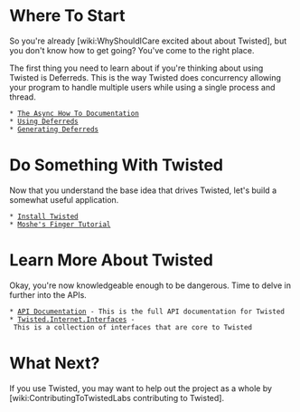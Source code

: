 = Where To Start =

So you're already [wiki:WhyShouldICare excited about about Twisted], but you don't know how to get going?  You've come to the right place.

The first thing you need to learn about if you're thinking about using Twisted is Deferreds.  This is the way Twisted does concurrency allowing your program to handle multiple users while using a single process and thread.

 * [http://twistedmatrix.com/projects/core/documentation/howto/async.html The Async How To Documentation]
 * [http://twistedmatrix.com/projects/core/documentation/howto/defer.html Using Deferreds]
 * [http://twistedmatrix.com/projects/core/documentation/howto/gendefer.html Generating Deferreds]

= Do Something With Twisted =

Now that you understand the base idea that drives Twisted, let's build a somewhat useful application.

 * [http://twistedmatrix.com/trac/wiki/Downloads Install Twisted]
 * [http://twistedmatrix.com/projects/core/documentation/howto/tutorial/index.html Moshe's Finger Tutorial]

= Learn More About Twisted =

Okay, you're now knowledgeable enough to be dangerous.  Time to delve in further into the APIs.

 * [http://twistedmatrix.com/documents/current/api/ API Documentation] - This is the full API documentation for Twisted
 * [http://twistedmatrix.com/documents/current/api/twisted.internet.interfaces.html Twisted.Internet.Interfaces] - This is a collection of interfaces that are core to Twisted

= What Next? =

If you use Twisted, you may want to help out the project as a whole by [wiki:ContributingToTwistedLabs contributing to Twisted].





